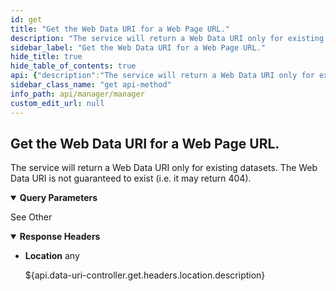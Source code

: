 ```yaml
---
id: get
title: "Get the Web Data URI for a Web Page URL."
description: "The service will return a Web Data URI only for existing datasets. The Web Data URI is not guaranteed to exist (i.e. it may return 404)."
sidebar_label: "Get the Web Data URI for a Web Page URL."
hide_title: true
hide_table_of_contents: true
api: {"description":"The service will return a Web Data URI only for existing datasets. The Web Data URI is not guaranteed to exist (i.e. it may return 404).\n","operationId":"get","parameters":[{"description":"The Web Page URL.","in":"query","name":"u","required":true,"schema":{"type":"string","format":"url"}}],"responses":{"303":{"description":"See Other","headers":{"Location":{"description":"${api.data-uri-controller.get.headers.location.description}","schema":{},"style":"simple"}}}},"tags":["Data URI"],"method":"get","path":"/data-uri","servers":[{"url":"https://api.wordlift.io"}],"securitySchemes":{"ApiKey":{"description":"`Key {your key}`","in":"header","name":"Authorization","type":"apiKey"},"OAuth2":{"flows":{"authorizationCode":{"authorizationUrl":"https://s.wordlift.io/oauth/authorize/","scopes":{"basic":"basic scope"},"tokenUrl":"https://s.wordlift.io/oauth/token/"}},"type":"oauth2"}},"info":{"contact":{"email":"hello@wordlift.io","name":"WordLift","url":"https://wordlift.io"},"description":"Subscription management and related services.","license":{"name":"(c) copyright 2022-present WordLift","url":"https://wordlift.io"},"termsOfService":"https://wordlift.io/terms-of-service/","title":"Manager","version":"1.0"},"postman":{"name":"Get the Web Data URI for a Web Page URL.","description":{"content":"The service will return a Web Data URI only for existing datasets. The Web Data URI is not guaranteed to exist (i.e. it may return 404).\n","type":"text/plain"},"url":{"path":["data-uri"],"host":["{{baseUrl}}"],"query":[{"disabled":false,"description":{"content":"(Required) The Web Page URL.","type":"text/plain"},"key":"u","value":""}],"variable":[]},"method":"GET"}}
sidebar_class_name: "get api-method"
info_path: api/manager/manager
custom_edit_url: null
---
```



## Get the Web Data URI for a Web Page URL.



The service will return a Web Data URI only for existing datasets. The Web Data URI is not guaranteed to exist (i.e. it may return 404).


<details style={{"marginBottom":"1rem"}} data-collapsed={false} open={true}><summary style={{}}><strong>Query Parameters</strong></summary><div><ul><ParamsItem className={"paramsItem"} param={{"description":"The Web Page URL.","in":"query","name":"u","required":true,"schema":{"type":"string","format":"url"}}}></ParamsItem></ul></div></details><div><ApiTabs><TabItem label={"303"} value={"303"}><div>

See Other

</div><details style={{"textAlign":"left","marginBottom":"1rem"}} data-collaposed={true} open={false}><summary style={{}}><strong>Response Headers</strong></summary><ul style={{"marginLeft":"1rem"}}><li className={"schemaItem"}><summary style={{}}><strong>Location</strong><span style={{"opacity":"0.6"}}> any</span></summary><div><div style={{"marginTop":".5rem","marginBottom":".5rem"}}>

${api.data-uri-controller.get.headers.location.description}

</div></div></li></ul></details><div></div></TabItem></ApiTabs></div>
      